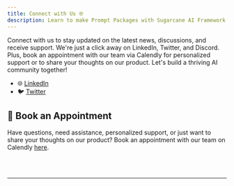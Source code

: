 ```yaml
---
title: Connect with Us 🌐
description: Learn to make Prompt Packages with Sugarcane AI Framework
---
```


Connect with us to stay updated on the latest news, discussions, and receive support. We're just a click away on LinkedIn, Twitter, and Discord. Plus, book an appointment with our team via Calendly for personalized support or to share your thoughts on our product. Let's build a thriving AI community together!

- 🌐 [LinkedIn](https://www.linkedin.com/company/sugarcane-ai/)
- 🐦 [Twitter](https://twitter.com/sugarcaneai)

## 📅 Book an Appointment <a name="book-an-appointment--"></a>

Have questions, need assistance, personalized support, or just want to share your thoughts on our product? Book an appointment with our team on Calendly [here](https://calendly.com/hi--qja).


<br> </br>
___________________________________


<Reachout/>